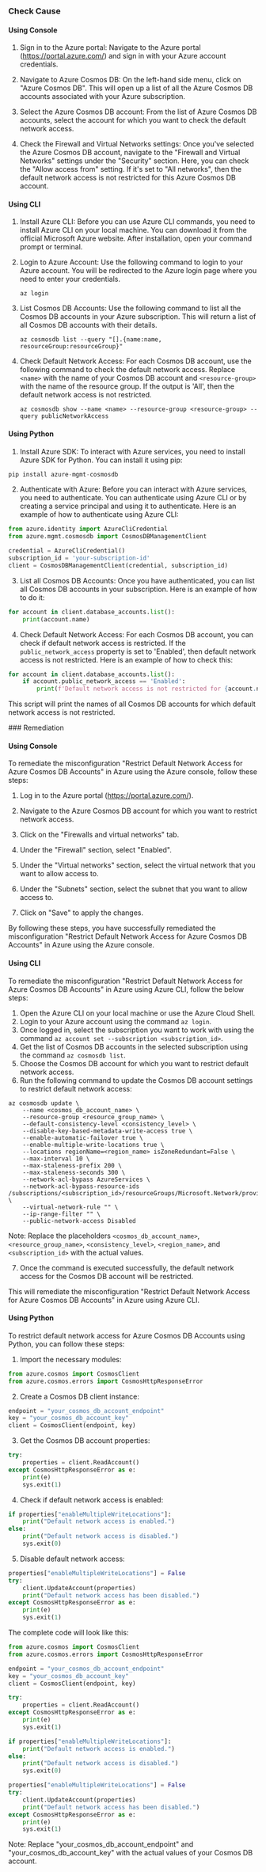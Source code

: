 

<Tabs><Tab title='Cause'>
### Check Cause

#### Using Console

1. Sign in to the Azure portal: Navigate to the Azure portal (https://portal.azure.com/) and sign in with your Azure account credentials.

2. Navigate to Azure Cosmos DB: On the left-hand side menu, click on "Azure Cosmos DB". This will open up a list of all the Azure Cosmos DB accounts associated with your Azure subscription.

3. Select the Azure Cosmos DB account: From the list of Azure Cosmos DB accounts, select the account for which you want to check the default network access.

4. Check the Firewall and Virtual Networks settings: Once you've selected the Azure Cosmos DB account, navigate to the "Firewall and Virtual Networks" settings under the "Security" section. Here, you can check the "Allow access from" setting. If it's set to "All networks", then the default network access is not restricted for this Azure Cosmos DB account.

#### Using CLI

1. Install Azure CLI: Before you can use Azure CLI commands, you need to install Azure CLI on your local machine. You can download it from the official Microsoft Azure website. After installation, open your command prompt or terminal.

2. Login to Azure Account: Use the following command to login to your Azure account. You will be redirected to the Azure login page where you need to enter your credentials.
   ```
   az login
   ```
3. List Cosmos DB Accounts: Use the following command to list all the Cosmos DB accounts in your Azure subscription. This will return a list of all Cosmos DB accounts with their details.
   ```
   az cosmosdb list --query "[].{name:name, resourceGroup:resourceGroup}"
   ```
4. Check Default Network Access: For each Cosmos DB account, use the following command to check the default network access. Replace `<name>` with the name of your Cosmos DB account and `<resource-group>` with the name of the resource group. If the output is 'All', then the default network access is not restricted.
   ```
   az cosmosdb show --name <name> --resource-group <resource-group> --query publicNetworkAccess
   ```

#### Using Python

1. Install Azure SDK: To interact with Azure services, you need to install Azure SDK for Python. You can install it using pip:
```python
pip install azure-mgmt-cosmosdb
```

2. Authenticate with Azure: Before you can interact with Azure services, you need to authenticate. You can authenticate using Azure CLI or by creating a service principal and using it to authenticate. Here is an example of how to authenticate using Azure CLI:
```python
from azure.identity import AzureCliCredential
from azure.mgmt.cosmosdb import CosmosDBManagementClient

credential = AzureCliCredential()
subscription_id = 'your-subscription-id'
client = CosmosDBManagementClient(credential, subscription_id)
```

3. List all Cosmos DB Accounts: Once you have authenticated, you can list all Cosmos DB accounts in your subscription. Here is an example of how to do it:
```python
for account in client.database_accounts.list():
    print(account.name)
```

4. Check Default Network Access: For each Cosmos DB account, you can check if default network access is restricted. If the `public_network_access` property is set to 'Enabled', then default network access is not restricted. Here is an example of how to check this:
```python
for account in client.database_accounts.list():
    if account.public_network_access == 'Enabled':
        print(f'Default network access is not restricted for {account.name}')
```
This script will print the names of all Cosmos DB accounts for which default network access is not restricted.

</Tab>

<Tab title='Remediation'>
### Remediation

#### Using Console

To remediate the misconfiguration "Restrict Default Network Access for Azure Cosmos DB Accounts" in Azure using the Azure console, follow these steps:

1. Log in to the Azure portal (https://portal.azure.com/).

2. Navigate to the Azure Cosmos DB account for which you want to restrict network access.

3. Click on the "Firewalls and virtual networks" tab.

4. Under the "Firewall" section, select "Enabled".

5. Under the "Virtual networks" section, select the virtual network that you want to allow access to.

6. Under the "Subnets" section, select the subnet that you want to allow access to.

7. Click on "Save" to apply the changes.

By following these steps, you have successfully remediated the misconfiguration "Restrict Default Network Access for Azure Cosmos DB Accounts" in Azure using the Azure console.

#### Using CLI

To remediate the misconfiguration "Restrict Default Network Access for Azure Cosmos DB Accounts" in Azure using Azure CLI, follow the below steps:

1. Open the Azure CLI on your local machine or use the Azure Cloud Shell.
2. Login to your Azure account using the command `az login`.
3. Once logged in, select the subscription you want to work with using the command `az account set --subscription <subscription_id>`.
4. Get the list of Cosmos DB accounts in the selected subscription using the command `az cosmosdb list`.
5. Choose the Cosmos DB account for which you want to restrict default network access.
6. Run the following command to update the Cosmos DB account settings to restrict default network access:

```
az cosmosdb update \
    --name <cosmos_db_account_name> \
    --resource-group <resource_group_name> \
    --default-consistency-level <consistency_level> \
    --disable-key-based-metadata-write-access true \
    --enable-automatic-failover true \
    --enable-multiple-write-locations true \
    --locations regionName=<region_name> isZoneRedundant=False \
    --max-interval 10 \
    --max-staleness-prefix 200 \
    --max-staleness-seconds 300 \
    --network-acl-bypass AzureServices \
    --network-acl-bypass-resource-ids /subscriptions/<subscription_id>/resourceGroups/Microsoft.Network/providers/Microsoft.Network/virtualNetworks/default \
    --virtual-network-rule "" \
    --ip-range-filter "" \
    --public-network-access Disabled
```

Note: Replace the placeholders `<cosmos_db_account_name>`, `<resource_group_name>`, `<consistency_level>`, `<region_name>`, and `<subscription_id>` with the actual values.

7. Once the command is executed successfully, the default network access for the Cosmos DB account will be restricted.

This will remediate the misconfiguration "Restrict Default Network Access for Azure Cosmos DB Accounts" in Azure using Azure CLI.

#### Using Python

To restrict default network access for Azure Cosmos DB Accounts using Python, you can follow these steps:

1. Import the necessary modules:

```python
from azure.cosmos import CosmosClient
from azure.cosmos.errors import CosmosHttpResponseError
```

2. Create a Cosmos DB client instance:

```python
endpoint = "your_cosmos_db_account_endpoint"
key = "your_cosmos_db_account_key"
client = CosmosClient(endpoint, key)
```

3. Get the Cosmos DB account properties:

```python
try:
    properties = client.ReadAccount()
except CosmosHttpResponseError as e:
    print(e)
    sys.exit(1)
```

4. Check if default network access is enabled:

```python
if properties["enableMultipleWriteLocations"]:
    print("Default network access is enabled.")
else:
    print("Default network access is disabled.")
    sys.exit(0)
```

5. Disable default network access:

```python
properties["enableMultipleWriteLocations"] = False
try:
    client.UpdateAccount(properties)
    print("Default network access has been disabled.")
except CosmosHttpResponseError as e:
    print(e)
    sys.exit(1)
```

The complete code will look like this:

```python
from azure.cosmos import CosmosClient
from azure.cosmos.errors import CosmosHttpResponseError

endpoint = "your_cosmos_db_account_endpoint"
key = "your_cosmos_db_account_key"
client = CosmosClient(endpoint, key)

try:
    properties = client.ReadAccount()
except CosmosHttpResponseError as e:
    print(e)
    sys.exit(1)

if properties["enableMultipleWriteLocations"]:
    print("Default network access is enabled.")
else:
    print("Default network access is disabled.")
    sys.exit(0)

properties["enableMultipleWriteLocations"] = False
try:
    client.UpdateAccount(properties)
    print("Default network access has been disabled.")
except CosmosHttpResponseError as e:
    print(e)
    sys.exit(1)
```

Note: Replace "your_cosmos_db_account_endpoint" and "your_cosmos_db_account_key" with the actual values of your Cosmos DB account.


</Tab>
</Tabs>